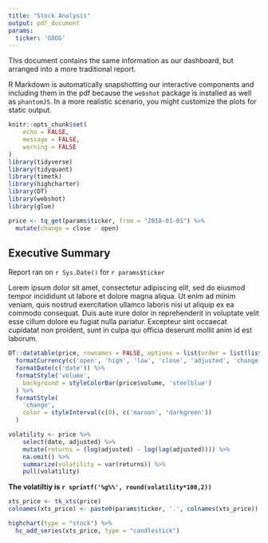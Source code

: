```yaml
---
title: "Stock Analysis"
output: pdf_document
params:
  ticker: 'GOOG'
---
```


This document contains the same information as our dashboard, but arranged into a more traditional report.

R Markdown is automatically snapshotting our interactive components and including them in the pdf because the `webshot` package is installed as well as `phantomJS`. In a more realistic scenario, you might customize the plots for static output. 



```r
knitr::opts_chunk$set(
	echo = FALSE,
	message = FALSE,
	warning = FALSE
)
library(tidyverse)
library(tidyquant)
library(timetk)
library(highcharter)
library(DT)
library(webshot)
library(glue)

price <- tq_get(params$ticker, from = "2018-01-01") %>% 
  mutate(change = close - open)
```

## Executive Summary

Report ran on `r Sys.Date()` for `r params$ticker`

Lorem ipsum dolor sit amet, consectetur adipiscing elit, sed do eiusmod tempor incididunt ut labore et dolore magna aliqua. Ut enim ad minim veniam, quis nostrud exercitation ullamco laboris nisi ut aliquip ex ea commodo consequat. Duis aute irure dolor in reprehenderit in voluptate velit esse cillum dolore eu fugiat nulla pariatur. Excepteur sint occaecat cupidatat non proident, sunt in culpa qui officia deserunt mollit anim id est laborum.



```r

DT::datatable(price, rownames = FALSE, options = list(order = list(list(0, 'desc')))) %>% 
  formatCurrency(c('open', 'high', 'low', 'close', 'adjusted', 'change')) %>% 
  formatDate(c('date')) %>%
  formatStyle('volume', 
    background = styleColorBar(price$volume, 'steelblue')
  ) %>% 
  formatStyle(
    'change', 
    color = styleInterval(c(0), c('maroon', 'darkgreen'))
  )
```


```r
volatility <- price %>% 
    select(date, adjusted) %>% 
    mutate(returns = (log(adjusted) - log(lag(adjusted)))) %>%
    na.omit() %>% 
    summarize(volatility = var(returns)) %>% 
    pull(volatility)
```

**The volatiltiy is `r sprintf('%g%%', round(volatility*100,2))`**

```r
xts_price <- tk_xts(price)
colnames(xts_price) <- paste0(params$ticker, '.', colnames(xts_price))

highchart(type = "stock") %>% 
  hc_add_series(xts_price, type = "candlestick")
```

